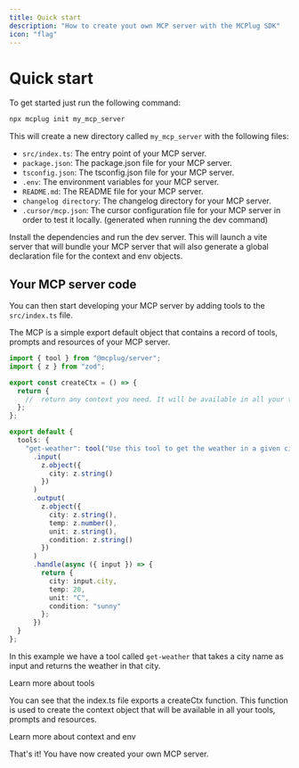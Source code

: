 ```yaml
---
title: Quick start
description: "How to create yout own MCP server with the MCPlug SDK"
icon: "flag"
---
```


# Quick start

To get started just run the following command:

```bash
npx mcplug init my_mcp_server
```

This will create a new directory called `my_mcp_server` with the following files:

- `src/index.ts`: The entry point of your MCP server.
- `package.json`: The package.json file for your MCP server.
- `tsconfig.json`: The tsconfig.json file for your MCP server.
- `.env`: The environment variables for your MCP server.
- `README.md`: The README file for your MCP server.
- `changelog directory`: The changelog directory for your MCP server.
- `.cursor/mcp.json`: The cursor configuration file for your MCP server in order to test it locally. (generated when running the dev command)

Install the dependencies and run the dev server. This will launch a vite server that will bundle your MCP server that will also generate a global declaration file for the context and env objects.

## Your MCP server code

You can then start developing your MCP server by adding tools to the `src/index.ts` file.

The MCP is a simple export default object that contains a record of tools, prompts and resources of your MCP server.

```ts src/index.ts
import { tool } from "@mcplug/server";
import { z } from "zod";

export const createCtx = () => {
  return {
    //  return any context you need. It will be available in all your tools, prompts and resources
  };
};

export default {
  tools: {
    "get-weather": tool("Use this tool to get the weather in a given city")
      .input(
        z.object({
          city: z.string()
        })
      )
      .output(
        z.object({
          city: z.string(),
          temp: z.number(),
          unit: z.string(),
          condition: z.string()
        })
      )
      .handle(async ({ input }) => {
        return {
          city: input.city,
          temp: 20,
          unit: "C",
          condition: "sunny"
        };
      })
  }
};
```

In this example we have a tool called `get-weather` that takes a city name as input and returns the weather in that city.

<Card icon="screwdriver-wrench" horizontal title="Tools" href="/concepts/tools">
  Learn more about tools
</Card>

You can see that the index.ts file exports a createCtx function. This function is used to create the context object that will be available in all your tools, prompts and resources.

<Card icon="screwdriver-wrench" horizontal title="Context and Env" href="/server/context-env">
  Learn more about context and env
</Card>

That's it! You have now created your own MCP server.
